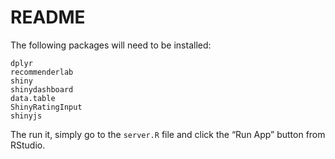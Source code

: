 # README

The following packages will need to be installed:

```
dplyr
recommenderlab
shiny
shinydashboard
data.table
ShinyRatingInput
shinyjs
```

The run it, simply go to the `server.R` file and click the "Run App" button from RStudio.